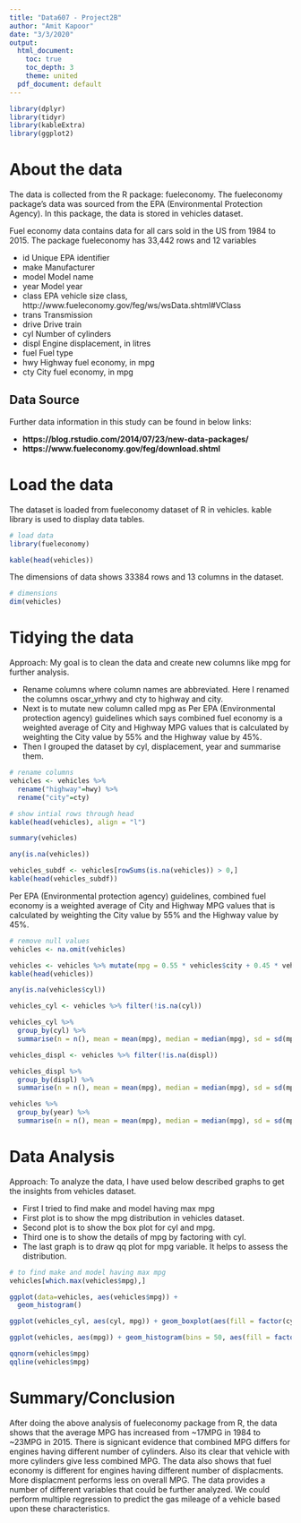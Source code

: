 ```yaml
---
title: "Data607 - Project2B"
author: "Amit Kapoor"
date: "3/3/2020"
output:
  html_document:
    toc: true
    toc_depth: 3
    theme: united
  pdf_document: default
---
```



```r
library(dplyr)
library(tidyr)
library(kableExtra)
library(ggplot2)
```


# About the data

The data is collected from the R package: fueleconomy. The fueleconomy package’s data was sourced from the EPA (Environmental Protection Agency). In this package, the data is stored in vehicles dataset.

Fuel economy data contains data for all cars sold in the US from 1984 to 2015. The package fueleconomy has 33,442 rows and 12 variables

  * id Unique EPA identifier 
  * make Manufacturer 
  * model Model name 
  * year Model year
  * class EPA vehicle size class, http://www.fueleconomy.gov/feg/ws/wsData.shtml#VClass 
  * trans Transmission
  * drive Drive train
  * cyl Number of cylinders
  * displ Engine displacement, in litres 
  * fuel Fuel type
  * hwy Highway fuel economy, in mpg 
  * cty City fuel economy, in mpg

## Data Source

Further data information in this study can be found in below links:

* **https://blog.rstudio.com/2014/07/23/new-data-packages/**
* **https://www.fueleconomy.gov/feg/download.shtml**


# Load the data

The dataset is loaded from fueleconomy dataset of R in vehicles. kable library is used to display data tables.

```r

# load data
library(fueleconomy)

kable(head(vehicles))
```

The dimensions of data shows 33384 rows and 13 columns in the dataset.   

```r

# dimensions
dim(vehicles)
```


# Tidying the data

Approach: My goal is to clean the data and create new columns like mpg for further analysis. 

* Rename columns where column names are abbreviated. Here I renamed the columns oscar_yrhwy and cty to highway and city.
* Next is to mutate new column called mpg as Per EPA (Environmental protection agency) guidelines which says combined fuel economy is a weighted average of City and Highway MPG values that is calculated by weighting the City value by 55% and the Highway value by 45%.
* Then I grouped the dataset  by cyl, displacement, year and summarise them.


```r

# rename columns
vehicles <- vehicles %>% 
  rename("highway"=hwy) %>% 
  rename("city"=cty)

# show intial rows through head
kable(head(vehicles), align = "l")

```


```r
summary(vehicles)
```


```r
any(is.na(vehicles))
```

```r
vehicles_subdf <- vehicles[rowSums(is.na(vehicles)) > 0,]
kable(head(vehicles_subdf))
```


Per EPA (Environmental protection agency) guidelines, combined fuel economy is a weighted average of City and Highway MPG values that is calculated by weighting the City value by 55% and the Highway value by 45%.


```r

# remove null values
vehicles <- na.omit(vehicles)

vehicles <- vehicles %>% mutate(mpg = 0.55 * vehicles$city + 0.45 * vehicles$highway)
kable(head(vehicles))
```

```r
any(is.na(vehicles$cyl))
```

```r
vehicles_cyl <- vehicles %>% filter(!is.na(cyl))

vehicles_cyl %>%
  group_by(cyl) %>%
  summarise(n = n(), mean = mean(mpg), median = median(mpg), sd = sd(mpg))
```

```r
vehicles_displ <- vehicles %>% filter(!is.na(displ))

vehicles_displ %>%
  group_by(displ) %>%
  summarise(n = n(), mean = mean(mpg), median = median(mpg), sd = sd(mpg))

```


```r

vehicles %>%
  group_by(year) %>%
  summarise(n = n(), mean = mean(mpg), median = median(mpg), sd = sd(mpg))
```


# Data Analysis

Approach: To analyze the data, I have used below described graphs to get the insights from vehicles dataset.

* First I tried to find make and model having max mpg
* First plot is to show the mpg distribution in vehicles dataset.
* Second plot is to show the box plot for cyl and mpg.
* Third one is to show the details of mpg by factoring with cyl.
* The last graph is to draw qq plot for mpg variable. It helps to assess the distribution.

```r
# to find make and model having max mpg
vehicles[which.max(vehicles$mpg),]
```





```r
ggplot(data=vehicles, aes(vehicles$mpg)) + 
  geom_histogram()
```


```r
ggplot(vehicles_cyl, aes(cyl, mpg)) + geom_boxplot(aes(fill = factor(cyl)))
```


```r
ggplot(vehicles, aes(mpg)) + geom_histogram(bins = 50, aes(fill = factor(cyl)))
```

```r
qqnorm(vehicles$mpg)
qqline(vehicles$mpg)
```


# Summary/Conclusion

After doing the above analysis of fueleconomy package from R, the data shows that the average MPG has increased from ~17MPG in 1984 to ~23MPG in 2015. There is signicant evidence that combined MPG differs for engines having different number of cylinders. Also its clear that vehicle with more cylinders give less combined MPG. The data also shows that fuel economy is different for engines having different number of displacments. More displacment performs less on overall MPG. The data provides a number of different variables that could be further analyzed. We could perform multiple regression to predict the gas mileage of a vehicle based upon these characteristics.



















